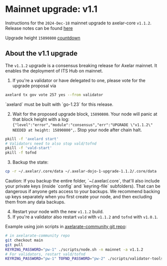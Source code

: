 # Mainnet upgrade: v1.1


Instructions for the `2024-Dec-18` mainnet upgrade to axelar-core `v1.1.2`.
Release notes can be found [here](https://github.com/axelarnetwork/axelar-core/releases/tag/v1.1.2)

Upgrade height `15890800` [countdown](https://www.mintscan.io/axelar/block/15890800)

## About the v1.1 upgrade
The `v1.1.2` upgrade is a consensus breaking release for Axelar mainnet. It enables the deployment of ITS Hub on mainnet.

1. If you're a validator or have delegated to one, please vote for the upgrade proposal via


```bash
axelard tx gov vote 257 yes --from validator
```

<Callout type="warning" emoji="⚠️">
  `axelard` must be built with `go-1.23` for this release.
</Callout>


2. Wait for the proposed upgrade block, `15890800`. Your node will panic at that block height with a log: `{"level":"error","module":"consensus","err":"UPGRADE \"v1.1.2\" NEEDED at height: 15890800",`. Stop your node after chain halt.

```bash
pkill -f 'axelard start'
# Validators need to also stop vald/tofnd
pkill -f 'vald-start'
pkill -f tofnd
```

3. Backup the state:

```bash
cp -r ~/.axelar/.core/data ~/.axelar-dojo-1-upgrade-1.1.2/.core/data
```

<Callout type="warning" emoji="⚠️">
  Caution: If you backup the entire folder, `~/.axelar/.core`, that'll
  also include your private keys (inside `config` and `keyring-file`
  subfolders). That can be dangerous if anyone gets access to your backups. We
  recommend backing up keys separately when you first create your node, and then
  excluding them from any data backups.
</Callout>

4. Restart your node with the new `v1.1.2` build.
5. If you're a validator also restart `vald` with `v1.1.2` and `tofnd` with `v1.0.1`.

Example using join scripts in [axelarate-community git repo](https://github.com/axelarnetwork/axelarate-community):



```bash
# in axelarate-community repo
git checkout main
git pull
KEYRING_PASSWORD="pw-1" ./scripts/node.sh -n mainnet -a v1.1.2
# For validators, restart vald/tofnd
KEYRING_PASSWORD="pw-1" TOFND_PASSWORD="pw-2" ./scripts/validator-tools-host.sh -n mainnet -a v1.1.2 -q v1.0.1
```